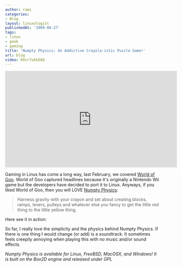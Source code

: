 ```yaml
---
author: rami
categories:
- Blog
layout: linuxologist
publishedAt: '2009-06-27'
tags:
- linux
- geek
- gaming
title: 'Numpty Physics: An Addictive Crayola-istic Puzzle Game!'
url: blog
video: RXvr7ukkE80
---
```


<iframe width="560" height="315" src="https://www.youtube.com/embed/RXvr7ukkE80" frameborder="0" allowfullscreen></iframe>

Gaming in Linux has come a long way, last February, we covered [World of Goo](/2009/02/world-of-goo-an-eye-popping-game-ported-to-linux/). World of Goo captured headlines because it's originally a Nintendo Wii game but the developers have decided to port it to Linux. Anyways, if you liked World of Goo, then you will LOVE  [Numpty Physics](http://numptyphysics.garage.maemo.org/):


> Harness gravity with your crayon and set about creating blocks, ramps, levers, pulleys and whatever else you fancy to get the little red thing to the little yellow thing.

Here see it in action:


So far, I really love the simplicity and the physics behind Numpty Physics. If there is one thing I would change (or add) is a soundtrack. It sometimes feels creepily annoying when playing this with no music and/or sound effects.

_Numpty Physics is available for Linux, FreeBSD, MacOSX, and Windows! It is built on the Box2D engine and released under GPL_
